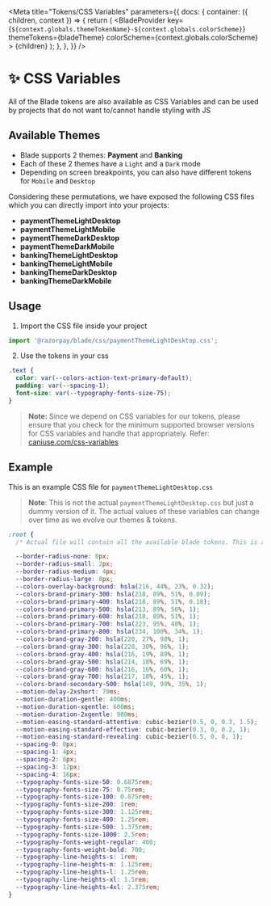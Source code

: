 
<Meta
  title="Tokens/CSS Variables"
  parameters={{
    docs: {
      container: ({ children, context }) => {
        return (
          <DocsContainer context={context}>
            <BladeProvider
              key={`${context.globals.themeTokenName}-${context.globals.colorScheme}`}
              themeTokens={bladeTheme}
              colorScheme={context.globals.colorScheme}
            >
              {children}
            </BladeProvider>
          </DocsContainer>
        );
      },
    },
  }}
/>

# ✨ CSS Variables

All of the Blade tokens are also available as CSS Variables and can be used by projects that do not want to/cannot handle styling with JS

## Available Themes

- Blade supports 2 themes: **Payment** and **Banking**
- Each of these 2 themes have a `Light` and a `Dark` mode
- Depending on screen breakpoints, you can also have different tokens for `Mobile` and `Desktop`

Considering these permutations, we have exposed the following CSS files which you can directly import into your projects:

- **paymentThemeLightDesktop**
- **paymentThemeLightMobile**
- **paymentThemeDarkDesktop**
- **paymentThemeDarkMobile**
- **bankingThemeLightDesktop**
- **bankingThemeLightMobile**
- **bankingThemeDarkDesktop**
- **bankingThemeDarkMobile**

## Usage

1. Import the CSS file inside your project

```jsx
import '@razorpay/blade/css/paymentThemeLightDesktop.css';
```

2. Use the tokens in your css

```css
.text {
  color: var(--colors-action-text-primary-default);
  padding: var(--spacing-1);
  font-size: var(--typography-fonts-size-75);
}
```

> **Note:** Since we depend on CSS variables for our tokens, please ensure that you check for the minimum supported browser versions for CSS variables and handle that appropriately.
> Refer: [caniuse.com/css-variables](https://caniuse.com/css-variables)

## Example

This is an example CSS file for `paymentThemeLightDesktop.css`

> **Note**: This is not the actual `paymentThemeLightDesktop.css` but just a dummy version of it. The actual values of these variables can change over time as we evolve our themes & tokens.

```css
:root {
  /* Actual file will contain all the available blade tokens. This is an example of how the variables would look like.*/

  --border-radius-none: 0px;
  --border-radius-small: 2px;
  --border-radius-medium: 4px;
  --border-radius-large: 8px;
  --colors-overlay-background: hsla(216, 44%, 23%, 0.32);
  --colors-brand-primary-300: hsla(218, 89%, 51%, 0.09);
  --colors-brand-primary-400: hsla(218, 89%, 51%, 0.18);
  --colors-brand-primary-500: hsla(213, 89%, 56%, 1);
  --colors-brand-primary-600: hsla(218, 89%, 51%, 1);
  --colors-brand-primary-700: hsla(223, 95%, 48%, 1);
  --colors-brand-primary-800: hsla(234, 100%, 34%, 1);
  --colors-brand-gray-200: hsla(220, 27%, 98%, 1);
  --colors-brand-gray-300: hsla(220, 30%, 96%, 1);
  --colors-brand-gray-400: hsla(216, 19%, 89%, 1);
  --colors-brand-gray-500: hsla(214, 18%, 69%, 1);
  --colors-brand-gray-600: hsla(216, 16%, 60%, 1);
  --colors-brand-gray-700: hsla(217, 18%, 45%, 1);
  --colors-brand-secondary-500: hsla(149, 99%, 35%, 1);
  --motion-delay-2xshort: 70ms;
  --motion-duration-gentle: 400ms;
  --motion-duration-xgentle: 600ms;
  --motion-duration-2xgentle: 900ms;
  --motion-easing-standard-attentive: cubic-bezier(0.5, 0, 0.3, 1.5);
  --motion-easing-standard-effective: cubic-bezier(0.3, 0, 0.2, 1);
  --motion-easing-standard-revealing: cubic-bezier(0.5, 0, 0, 1);
  --spacing-0: 0px;
  --spacing-1: 4px;
  --spacing-2: 8px;
  --spacing-3: 12px;
  --spacing-4: 16px;
  --typography-fonts-size-50: 0.6875rem;
  --typography-fonts-size-75: 0.75rem;
  --typography-fonts-size-100: 0.875rem;
  --typography-fonts-size-200: 1rem;
  --typography-fonts-size-300: 1.125rem;
  --typography-fonts-size-400: 1.25rem;
  --typography-fonts-size-500: 1.375rem;
  --typography-fonts-size-1000: 2.5rem;
  --typography-fonts-weight-regular: 400;
  --typography-fonts-weight-bold: 700;
  --typography-line-heights-s: 1rem;
  --typography-line-heights-m: 1.125rem;
  --typography-line-heights-l: 1.25rem;
  --typography-line-heights-xl: 1.5rem;
  --typography-line-heights-4xl: 2.375rem;
}
```
